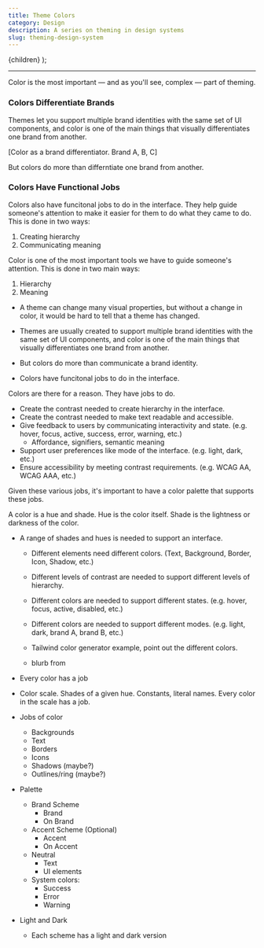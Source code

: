 ```yaml
---
title: Theme Colors
category: Design
description: A series on theming in design systems
slug: theming-design-system
---
```


  <BlogPostLayout meta={meta}>{children}</BlogPostLayout>
);


---

Color is the most important — and as you'll see, complex — part of theming. 

### Colors Differentiate Brands
Themes let you support multiple brand identities with the same set of UI components, and color is one of the main things that visually differentiates one brand from another. 
 
[Color as a brand differentiator. Brand A, B, C]

But colors do more than differntiate one brand from another.

### Colors Have Functional Jobs
Colors also have funcitonal jobs to do in the interface. They help guide someone's attention to make it easier for them to do what they came to do. This is done in two ways:
1. Creating hierarchy 
2. Communicating meaning

Color is one of the most important tools we have to guide someone's attention. This is done in two main ways:
1. Hierarchy 
2. Meaning



- A theme can change many visual properties, but without a change in color, it would be hard to tell that a theme has changed. 
- Themes are usually created to support multiple brand identities with the same set of UI components, and color is one of the main things that visually differentiates one brand from another. 

- But colors do more than communicate a brand identity. 

- Colors have funcitonal jobs to do in the interface.

Colors are there for a reason. They have jobs to do.
- Create the contrast needed to create hierarchy in the interface.
- Create the contrast needed to make text readable and accessible.  
- Give feedback to users by communicating interactivity and state. (e.g. hover, focus, active, success, error, warning, etc.)
  - Affordance, signifiers, semantic meaning
- Support user preferences like mode of the interface. (e.g. light, dark, etc.)
- Ensure accessibility by meeting contrast requirements. (e.g. WCAG AA, WCAG AAA, etc.)


Given these various jobs, it's important to have a color palette that supports these jobs.

A color is a hue and shade. 
Hue is the color itself.
Shade is the lightness or darkness of the color.



- A range of shades and hues is needed to support an interface. 
  - Different elements need different colors. (Text, Background, Border, Icon, Shadow, etc.)  
  - Different levels of contrast are needed to support different levels of hierarchy.
  - Different colors are needed to support different states. (e.g. hover, focus, active, disabled, etc.)
  - Different colors are needed to support different modes. (e.g. light, dark, brand A, brand B, etc.)

  - Tailwind color generator example, point out the different colors.
  - blurb from 
- Every color has a job 
- Color scale. Shades of a given hue. Constants, literal names. Every color in the scale has a job. 
- Jobs of color
  - Backgrounds
  - Text
  - Borders
  - Icons
  - Shadows (maybe?)
  - Outlines/ring (maybe?)

- Palette 
  - Brand Scheme 
    - Brand
    - On Brand 
  - Accent Scheme (Optional)
    - Accent
    - On Accent
  - Neutral 
    - Text
    - UI elements 
  - System colors: 
    - Success
    - Error
    - Warning
- Light and Dark 
  - Each scheme has a light and dark version





